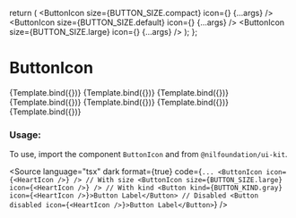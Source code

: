 
<Meta title="Form/ButtonIcon" component={ButtonIcon} />

  return (
    <StoriesLayout>
      <ButtonIcon size={BUTTON_SIZE.compact} icon={<HeartIcon />} {...args} />
      <ButtonIcon size={BUTTON_SIZE.default} icon={<HeartIcon />} {...args} />
      <ButtonIcon size={BUTTON_SIZE.large} icon={<HeartIcon />} {...args} />
    </StoriesLayout>
  );
};

# ButtonIcon

<Canvas isColumn>
  <Story
    name="Primary"
    args={{ kind: "primary" }}
    parameters={getFigmaParameters(
      "https://www.figma.com/file/YjE625ScDMf2ILjWB1sTMc/System?node-id=1159%3A27732&mode=dev"
    )}
  >
    {Template.bind({})}
  </Story>
  <Story
    name="Secondary"
    args={{ kind: "secondary" }}
    parameters={getFigmaParameters(
      "https://www.figma.com/file/YjE625ScDMf2ILjWB1sTMc/System?node-id=1172%3A28254&mode=dev"
    )}
  >
    {Template.bind({})}
  </Story>
  <Story
    name="Tertiary"
    args={{ kind: "tertiary" }}
    parameters={getFigmaParameters(
      "https://www.figma.com/file/YjE625ScDMf2ILjWB1sTMc/System?node-id=1172%3A28528&mode=dev"
    )}
  >
    {Template.bind({})}
  </Story>
  <Story name="Danger" args={{ kind: "danger" }}>
    {Template.bind({})}
  </Story>
  <Story name="Toggle" args={{ kind: "toggle" }}>
    {Template.bind({})}
  </Story>
  <Story name="Text" args={{ kind: "text" }}>
    {Template.bind({})}
  </Story>
  <Story name="Disabled" args={{ disabled: true }}>
    {Template.bind({})}
  </Story>
</Canvas>

<ArgsTable of={ButtonIcon} />

### Usage:

To use, import the component `ButtonIcon` and from `@nilfoundation/ui-kit`.

<Source
  language="tsx"
  dark
  format={true}
  code={`
         ...
        <ButtonIcon icon={<HeartIcon />} />
        // With size
        <ButtonIcon size={BUTTON_SIZE.large} icon={<HeartIcon />} />
        // With kind
        <Button kind={BUTTON_KIND.gray} icon={<HeartIcon />}>Button Label</Button>
        // Disabled
        <Button disabled icon={<HeartIcon />}>Button Label</Button>
  `}
/>
